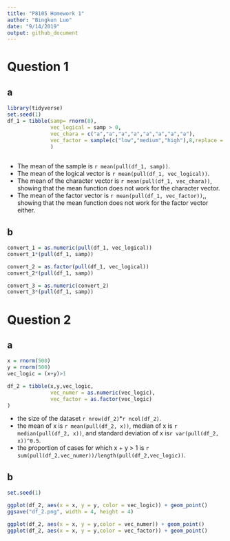 ```yaml
---
title: "P8105 Homework 1"
author: "Bingkun Luo"
date: "9/14/2019"
output: github_document
---
```

# Question 1
## a
```r
library(tidyverse)
set.seed(1)
df_1 = tibble(samp= rnorm(8),
              vec_logical = samp > 0,
              vec_chara = c("a","a","a","a","a","a","a","a"),
              vec_factor = sample(c("low","medium","high"),8,replace = TRUE)
              )
           
```
* The mean of the sample is `r mean(pull(df_1, samp))`.
* The mean of the logical vector is `r mean(pull(df_1, vec_logical))`.
* The mean of the character vector is `r mean(pull(df_1, vec_chara))`, showing that the mean function does not work for the character vector.
* The mean of the factor vector is `r mean(pull(df_1, vec_factor))`,, showing that the mean function does not work for the factor vector either.

## b
```r
convert_1 = as.numeric(pull(df_1, vec_logical))
convert_1*(pull(df_1, samp))

convert_2 = as.factor(pull(df_1, vec_logical))
convert_2*(pull(df_1, samp))

convert_3 = as.numeric(convert_2)
convert_3*(pull(df_1, samp))
```

# Question 2
## a
```r
x = rnorm(500)
y = rnorm(500)
vec_logic = (x+y)>1

df_2 = tibble(x,y,vec_logic,
              vec_numer = as.numeric(vec_logic),
              vec_factor = as.factor(vec_logic)
)
```
* the size of the dataset `r nrow(df_2) `*`r ncol(df_2)`.
* the mean of x is `r mean(pull(df_2, x))`, median of x is `r median(pull(df_2, x))`, and standard deviation of x is`r var(pull(df_2, x))^0.5`.
* the proportion of cases for which x + y > 1 is `r sum(pull(df_2,vec_numer))/length(pull(df_2,vec_logic))`.

## b
```r
set.seed(1)

ggplot(df_2, aes(x = x, y = y, color = vec_logic)) + geom_point()
ggsave("df_2.png", width = 4, height = 4)
```


```r
ggplot(df_2, aes(x = x, y = y,color = vec_numer)) + geom_point()
ggplot(df_2, aes(x = x, y = y,color = vec_factor)) + geom_point()
```

